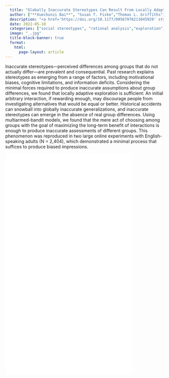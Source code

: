 ```yaml
---
  title: "Globally Inaccurate Stereotypes Can Result From Locally Adaptive Exploration"
  author: ["**Xuechunzi Bai**", "Susan T. Fiske","Thomas L. Griffiths"]
  description: "<a href='https://doi.org/10.1177/09567976211045929' style='color:#be7874;'>Psychological Science</a>"
  date: 2022-05-10
  categories: ["social stereotypes", "rational analysis","exploration","reinforcement learning"]
  image: "_.jpg"
  title-block-banner: true
  format:
    html:
      page-layout: article
---
```

Inaccurate stereotypes—perceived differences among groups that do not actually differ—are prevalent and consequential. Past research explains stereotypes as emerging from a range of factors, including motivational biases, cognitive limitations, and information deficits. Considering the minimal forces required to produce inaccurate assumptions about group differences, we found that locally adaptive exploration is sufficient: An initial arbitrary interaction, if rewarding enough, may discourage people from investigating alternatives that would be equal or better. Historical accidents can snowball into globally inaccurate generalizations, and inaccurate stereotypes can emerge in the absence of real group differences. Using multiarmed-bandit models, we found that the mere act of choosing among groups with the goal of maximizing the long-term benefit of interactions is enough to produce inaccurate assessments of different groups. This phenomenon was reproduced in two large online experiments with English-speaking adults (N = 2,404), which demonstrated a minimal process that suffices to produce biased impressions.


![](_.pdf){width="80%" height="700" fig-align="center"}

